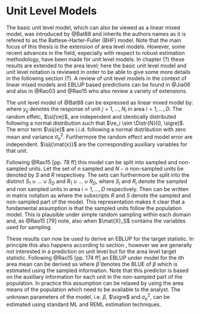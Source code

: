 # Unit Level Models
\label{sec:unit_level}

The basic unit level model, which can also be viewed as a linear mixed model, 
was introduced by @Bat88 and inherits the authors names as it is refered to as 
the Battese-Harter-Fuller (BHF) model. Note that the main focus of this thesis 
is the extension of area level models. However, some recent advances in the 
field, especially with respect to robust estimation methodology, have been made 
for unit level models. In chapter (?) these results are extended to the area 
level; here the basic unit level model and unit level notation is reviewed in 
order to be able to give some more details in the following section (?). A
review of unit level models in the context of linear mixed models and EBLUP
based predictions can be found in @Jia06 and also in @Rao03 and @Rao15 who also
review a variety of extensions.

The unit level model of @Bat88 can be expressed as linear mixed model by:
\empty{
\begin{align}
	 y_{ij} = \sij{\mat{x}}^\top\beta + \si{\re} + \sij{e} \label{eq:bhf}
\end{align}
}where $y_{ij}$ denotes the response of unit $j = 1, \dots, N_i$ in area $i = 
1, \dots, D$. The random effetc, $\si{\re}$, are independent and identically 
distributed following a normal distribution such that $\re_i \sim \Distr{N}(0, 
\sigre)$. The error term $\sij{e}$ are i.i.d. following a normal distribution 
with zero mean and variance $\sigma_e^2$. Furthermore the random effect and 
model error are independent. $\sij{\mat{x}}$ are the corresponding auxiliary
variables for that unit.

Following @Rao15[pp. 78 ff] this model can be split into sampled and non-sampled
units. Let the set of $n$ sampled and $N-n$ non-sampled units be denoted by $S$
and $R$ respectivey. The sets can furthermore be split into the distinct $S_1 
\cup \dots \cup S_D$ and $R_1 \cup \dots \cup R_D$, where $S_i$ and $R_i$ denote
the sampled and non sampled units in area $i = 1, \dots, D$ respectively. Then
\eq{eq:bhf} can be written in matrix notation as
\empty{
\begin{align*}
\mat{y} = 
  \begin{pmatrix}\mat{y}_S\\\mat{y}_R\end{pmatrix} =
  \begin{pmatrix}\mat{X}_S\\\mat{X}_R\end{pmatrix} \beta +
  \begin{pmatrix}\mat{Z}_S\\\mat{Z}_R\end{pmatrix} \re + 
  \begin{pmatrix}\mat{e}_S\\\mat{e}_R\end{pmatrix}
\end{align*}
}where the subscripts $R$ and $S$ denote the sampled and non-sampled part of the
model. This representation makes it clear that a fundamental assumption is that 
the sampled units follow the population model. This is plausible under simple 
random sampling within each domain and, as @Rao15[79] note, also when $\mat{X}_S$
contains the variables used for sampling.

These results can now be used to derive an EBLUP for the target statistic. In 
principle this also happens according to section \ref{sec:blup}, however we are 
generally not interested in a prediction on unit level but for the area level 
target statistic. Following @Rao15[pp. 174 ff] an EBLUP under model \eq{eq:bhf}
for the ith area mean can be derived as
\empty{
\begin{align}
\label{eq:bhfeblup}
\hat{\theta}_i^{BHF} = N_i^{-1} \Paran{\sum_{j \in S_i} y_{ij} + 
  \sum_{j\in R_i}(\sij{\mat{x}}^\top\hat{{\beta}} + \si{\hat{\re}})}
\end{align}
}where $\hat{\beta}$ denotes the BLUE of $\beta$ which is estimated using the
sampled information. Note that this predictor is based on the auxiliary 
information for each unit in the non-sampled part of the population. In practice
this assumption can be relaxed by using the area means of the population which 
need to be available to the analyst. The unknown parameters of the model, i.e.
$\beta$, $\sigre$ and $\sigma_e^2$, can be estimated using standard ML and REML
estimation techniques.


